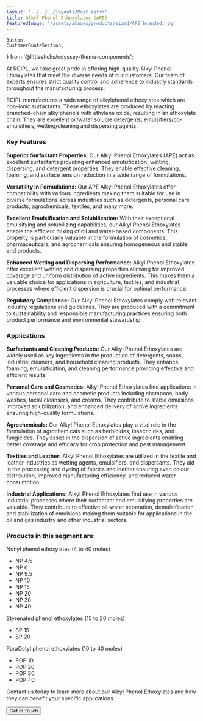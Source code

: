 ```yaml
---
layout: '../../../layouts/Post.astro'
title: Alkyl Phenol Ethoxylates (APE)
featuredImage: '/assets/images/products/sized/APE_branded.jpg'
---
```

	Button,
	CustomerQuoteSection,
} from '@littlesticks/odyssey-theme-components';


At RCIPL, we take great pride in offering high-quality Alkyl Phenol Ethoxylates that meet the diverse needs of our customers. Our team of experts ensures strict quality control and adherence to industry standards throughout the manufacturing process. 

RCIPL manufactures a wide range of alkylphenol ethoxylates which are non-ionic surfactants. These ethoxylates are produced by reacting branched-chain alkylphenols with ethylene oxide, resulting in an ethoxylate chain. They are excellent oil/water soluble detergents, emulsifiers/co-emulsifiers, wetting/cleaning and dispersing agents.

### Key Features

**Superior Surfactant Properties:** Our Alkyl Phenol Ethoxylates (APE) act as excellent surfactants providing enhanced emulsification, wetting, dispersing, and detergent properties. They enable effective cleaning, foaming, and surface tension reduction in a wide range of formulations.

**Versatility in Formulations:** Our APE Alkyl Phenol Ethoxylates offer compatibility with various ingredients making them suitable for use in diverse formulations across industries such as detergents, personal care products, agrochemicals, textiles, and many more.

**Excellent Emulsification and Solubilization:** With their exceptional emulsifying and solubilizing capabilities, our Alkyl Phenol Ethoxylates enable the efficient mixing of oil and water-based components. This property is particularly valuable in the formulation of cosmetics, pharmaceuticals, and agrochemicals ensuring homogeneous and stable end products.

**Enhanced Wetting and Dispersing Performance:** Alkyl Phenol Ethoxylates offer excellent wetting and dispersing properties allowing for improved coverage and uniform distribution of active ingredients. This makes them a valuable choice for applications in agriculture, textiles, and industrial processes where efficient dispersion is crucial for optimal performance.

**Regulatory Compliance:** Our Alkyl Phenol Ethoxylates comply with relevant industry regulations and guidelines. They are produced with a commitment to sustainability and responsible manufacturing practices ensuring both product performance and environmental stewardship.

### Applications

**Surfactants and Cleaning Products:** Our Alkyl Phenol Ethoxylates are widely used as key ingredients in the production of detergents, soaps, industrial cleaners, and household cleaning products. They enhance foaming, emulsification, and cleaning performance providing effective and efficient results.

**Personal Care and Cosmetics:** Alkyl Phenol Ethoxylates find applications in various personal care and cosmetic products including shampoos, body washes, facial cleansers, and creams. They contribute to stable emulsions, improved solubilization, and enhanced delivery of active ingredients ensuring high-quality formulations.

**Agrochemicals:** Our Alkyl Phenol Ethoxylates play a vital role in the formulation of agrochemicals such as herbicides, insecticides, and fungicides. They assist in the dispersion of active ingredients enabling better coverage and efficacy for crop protection and pest management.

**Textiles and Leather:** Alkyl Phenol Ethoxylates are utilized in the textile and leather industries as wetting agents, emulsifiers, and dispersants. They aid in the processing and dyeing of fabrics and leather ensuring even colour distribution, improved manufacturing efficiency, and reduced water consumption.

**Industrial Applications:** Alkyl Phenol Ethoxylates find use in various industrial processes where their surfactant and emulsifying properties are valuable. They contribute to effective oil-water separation, demulsification, and stabilization of emulsions making them suitable for applications in the oil and gas industry and other industrial sectors.

### Products in this segment are:

Nonyl phenol ethoxylates (4 to 40 moles)
- NP 4.5
- NP 6
- NP 9.5
- NP 10
- NP 15
- NP 20
- NP 30
- NP 40

Styrenated phenol ethoxylates (15 to 20 moles)
- SP 15
- SP 20

ParaOctyl phenol ethoxylates (10 to 40 moles)
- POP 10
- POP 20
- POP 30
- POP 40

Contact us today to learn more about our Alkyl Phenol Ethoxylates and how they can benefit your specific applications.

<Button href="/company/contact" customIcon>
    <span id="CTA-button-text">Get in Touch</span>
        <Fragment slot="icon">
			<Icon id="CTA-button-icon" name="ic:round-keyboard-arrow-right" />
		</Fragment>
</Button>
